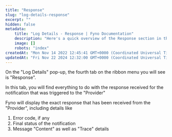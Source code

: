 ```yaml
---
title: "Response"
slug: "log-details-response"
excerpt: ""
hidden: false
metadata:
    title: "Log Details - Response | Fyno Documentation"
    description: "Here's a quick overview of the Response section in the log details."
    image: []
    robots: "index"
createdAt: "Mon Nov 14 2022 12:45:41 GMT+0000 (Coordinated Universal Time)"
updatedAt: "Fri Nov 22 2024 12:32:00 GMT+0000 (Coordinated Universal Time)"
---
```


On the "Log Details" pop-up, the fourth tab on the ribbon menu you will see is "Response".

In this tab, you will find everything to do with the response received for the notification that was triggered to the "Provider"

Fyno will display the exact response that has been received from the "Provider", including details like

1. Error code, if any
2. Final status of the notification
3. Message "Content" as well as "Trace" details
